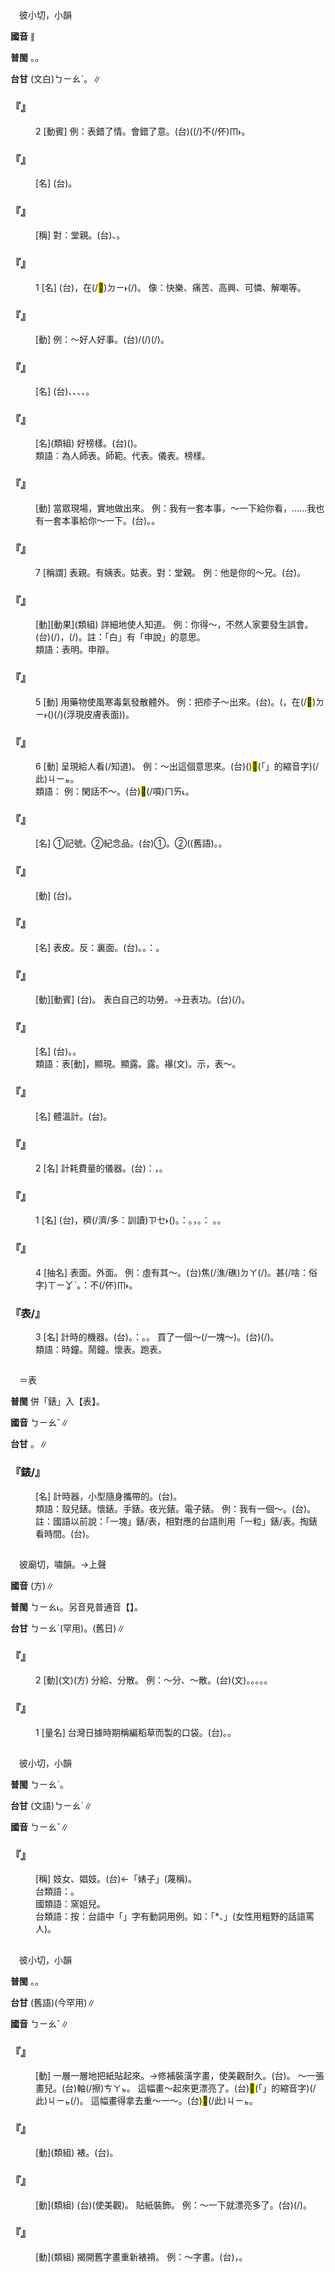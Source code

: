 
=={{ruby|表|ㄅㄧㄠˇ}}==

　彼小切，小韻

'''國音''' {{ruby|(常)|ㄅㄧㄠˇ}}∥

'''普閩''' {{ruby|(文)|ㄅㄧㄠˋ}}。{{ruby|(白)|ㄅㄧㄜˋ}}。

'''台甘''' (文白)<rt>ㄅㄧㄠˋ</rt>。{{ruby|(語)|ㄅㄧㄜˋ}}∥

    

==='''『{{ruby|表|ㄅㄧㄠˇ}}{{ruby|情|ㄑㄧㄥˊ}}』'''===
:2  [動賓] 例：表錯了情。會錯了意。(台)({{ruby|因|ㄧㄣ}}{{ruby|為|ㄨㄧ˫}}{{ruby|認|ㆢㄧㆬ˫}}{{ruby|/|ㄌㄧㆬ˫}}{{ruby|識|ㄒㄧㆤㆶ}}(/{{ruby|了|ㄌㄧㄠˋ}}{{ruby|解|ㄍㄞˋ}})不(/伓)<rt>ㆬ˫</rt>{{ruby|著|ㄉㄧㄜㆷ ͘}}{{ruby|向|ㄏㄧㆲ˪}}{{ruby|人|·ㄌㄤˊ}}{{ruby|表|ㄅㄧㄠˋ}}{{ruby|達|ㄉㄚㆵ ͘}}{{ruby|出|ㄘㄨㆵ}}{{ruby|無|ㆠㄜˊ}}{{ruby|合|ㄏㄚㆴ ͘}}{{ruby|適|ㄒㄧㆤㆶ}}{{ruby|丌|ㆤ}}{{ruby|情|ㄐㄧㄥˊ}}{{ruby|意|ㄧ˪}}。
    

==='''『{{ruby|表|ㄅㄧㄠˇ}}{{ruby|尺|ㄔˇ}}』'''===
: [名] (台){{ruby|銃|ㄑㄧㄥ˪}}{{ruby|砲|ㄆㄠ˪}}{{ruby|頂|ㄉㄧㄥˋ}}{{ruby|面|ㆠㄧㄣ˫}}{{ruby|根|ㄍㄨㄣ}}{{ruby|/|ㄍㄧㄣ}}{{ruby|據|ㄍㄨ˪}}{{ruby|/|ㄍㄧ˪}}{{ruby|來|ㄌㄞˊ}}{{ruby|相|ㄒㄧㆲ˪}}{{ruby|精|ㄐㄧㄥ}}{{ruby|目|ㆠㆦㆶ ͘}}{{ruby|標|ㄅㄧㄠ}}{{ruby|丌|ㆤ}}{{ruby|設|ㄒㄧㄚㆵ}}{{ruby|備|ㄅㄧ˫}}。
    

==='''『{{ruby|表|ㄅㄧㄠˇ}}{{ruby|親|ㄑㄧㄣ}}』'''===
: [稱] 對：堂親。(台){{ruby|台|ㄉㄞˊ}}{{ruby|語|ㆣㄧˋ}}{{ruby|/|ㆣㄨˋ}}{{ruby|分|ㄏㄨㄣ}}{{ruby|為|ㄨㄧˊ}}{{ruby|姨|ㄧˊ}}{{ruby|表|ㄅㄧㄠˋ}}、{{ruby|姑|ㄍㆦ}}{{ruby|表|ㄅㄧㄠˋ}}。
    

==='''『{{ruby|表|ㄅㄧㄠˇ}}{{ruby|情|ㄑㄧㄥˊ}}』'''===
:1  [名] (台){{ruby|表|ㄅㄧㄠˋ}}{{ruby|情|ㄐㄧㄥˊ}}，{{ruby|表|ㄅㄧㄠˋ}}{{ruby|現|ㄏㄧㄢ˫}}在(/<mark>&#xf9853;</mark>)<rt>ㄉㄧ˫</rt>{{ruby|面|ㆠㄧㄣ˫}}{{ruby|/|ㆠㄧㄢ˫}}{{ruby|貌|ㄇㄠ˫}}{{ruby|丌|ㆤ}}{{ruby|心|ㄒㄧㆬ}}{{ruby|情|ㄐㄧㄥˊ}}(/{{ruby|感|ㄍㆰˋ}}{{ruby|情|ㄐㄧㄥˊ}})。 像：快樂、痛苦、高興、可憐、解嘲等。
    

==='''『{{ruby|表|ㄅㄧㄠˇ}}{{ruby|揚|ㄧㄤˊ}}』'''===
: [動] 例：～好人好事。(台){{ruby|向|ㄏㄧㆲ˪}}{{ruby|社|ㄒㄧㄚ˫}}{{ruby|會|ㄏㄨㆤ˫}}{{ruby|一|ㄧㆵ}}{{ruby|般|ㄅㄨㆩ}}{{ruby|呵|ㄜ}}{{ruby|咾|ㄌㄜˋ}}/{{ruby|稱|ㄑㄧㄥ}}{{ruby|贊|ㄗㄢ˪}}{{ruby|做|ㄗㄨㆤ˪}}{{ruby|/|ㄗㄜ˪}}{{ruby|好|ㄏㄜˋ}}{{ruby|載|ㄉㄞ˫}}(/{{ruby|戴|ㄉㄞ˪}}){{ruby|事|ㄐㄧ˪}}(/{{ruby|事|ㄉㄞ˫}}{{ruby|情|ㄐㄧ˪}}){{ruby|丌|ㆤ}}{{ruby|人|ㄌㄤˊ}}{{ruby|及|ㄍㄚㆴ ͘}}{{ruby|好|ㄏㄜˋ}}{{ruby|丌|ㆤ}}{{ruby|行|ㄏㄧㄥˊ}}{{ruby|為|ㄨㄧˊ}}。
    

==='''『{{ruby|外|ㄨㄞˋ}}{{ruby|表|ㄅㄧㄠˇ}}』'''===
: [名] (台){{ruby|外|ㆣㄨㄚ˫}}{{ruby|表|ㄅㄧㄠˋ}}、{{ruby|相|ㄒㄧㆲ˪}}{{ruby|貌|ㄇㄠ˫}}、{{ruby|形|ㄏㄧㄥˊ}}{{ruby|體|ㄊㆤˋ}}{{ruby|丌|ㆤ}}{{ruby|外|ㆣㄨㄚ˫}}{{ruby|皮|ㄆㆤˊ}}{{ruby|/|ㄆㄨㆤˊ}}、{{ruby|表|ㄅㄧㄠˋ}}{{ruby|現|ㄏㄧㄢ˫}}、{{ruby|別|ㄅㄚㆵ ͘}}{{ruby|人|ㄌㄤˊ}}{{ruby|所|ㄙㆦˋ}}{{ruby|得|ㄉㄧㆵ}}{{ruby|丌|ㆤ}}{{ruby|印|ㄧㄣ˪}}{{ruby|象|ㄒㄧㆲ˫}}。
    

==='''『{{ruby|表|ㄅㄧㄠˇ}}{{ruby|率|ㄕㄨㄞˋ}}』'''===
: [名](類組) 好榜樣。(台){{ruby|好|ㄏㄜˋ}}{{ruby|丌|ㆤ}}{{ruby|模|ㄇㆦˊ}}{{ruby|範|ㄏㄨㄢ˫}}({{ruby|代|ㄉㄞ˫}}{{ruby|表|ㄅㄧㄠˋ}}{{ruby|性|ㄒㄧㄥ˪}}{{ruby|丌|ㆤ}}{{ruby|人|ㆢㄧㄣˊ}}{{ruby|/|ㄌㄧㄣˊ}}{{ruby|物|ㆠㄨㆵ ͘}})。
:類語：為人師表。師範。代表。儀表。榜樣。
:
    

==='''『{{ruby|表|ㄅㄧㄠˇ}}{{ruby|演|ㄧㄢˇ}}』'''===
: [動] 當眾現場，實地做出來。 例：我有一套本事，～一下給你看，……我也有一套本事給你～一下。(台){{ruby|表|ㄅㄧㄠˋ}}{{ruby|演|ㄧㄢˋ}}。{{ruby|示|ㄒㄧ˫}}{{ruby|範|ㄏㄨㄢ˫}}{{ruby|或|ㄧㄚㆷ ͘}}{{ruby|是|ㄒㄧ˫}}{{ruby|娛|ㆣㆦˊ}}{{ruby|/|ㆣㄨˊ}}{{ruby|樂|ㄌㆦㆶ ͘}}{{ruby|性|ㄒㄧㄥ˪}}{{ruby|丌|ㆤ}}{{ruby|展|ㄉㄧㄢˋ}}{{ruby|示|ㄒㄧ˫}}。
    

==='''『{{ruby|表|ㄅㄧㄠˇ}}』'''===
:7  [稱謂] 表親。有姨表。姑表。對：堂親。 例：他是你的～兄。(台){{ruby|伊|ㄧ}}{{ruby|是|ㄒㄧ˫}}{{ruby|汝|ㄌㄧˋ}}{{ruby|丌|ㆤ}}{{ruby|表|ㄅㄧㄠˋ}}{{ruby|兄|ㄏㄧㆩ}}。
    

==='''『{{ruby|表|ㄅㄧㄠˇ}}{{ruby|白|ㄅㄞˊ}}』'''===
: [動][動果](類組) 詳細地使人知道。 例：你得～，不然人家要發生誤會。(台){{ruby|汝|ㄌㄧˋ}}{{ruby|著|ㄉㄧㄜㆷ}}(/{{ruby|都|ㄉㄜ˫}}){{ruby|將|ㄐㄧㆲ}}{{ruby|自|ㄗㄨ˫}}{{ruby|己|ㄍㄧˋ}}{{ruby|丌|ㆤ}}{{ruby|立|ㄌㄧㆴ ͘}}{{ruby|場|ㄉㄧㆧˊ}}{{ruby|/|ㄉㄧㆫˊ}}{{ruby|講|ㄍㆲˋ}}{{ruby|付|ㄏㆦ˫}}{{ruby|清|ㄑㄧㄥ}}{{ruby|楚|ㄘㄜˋ}}，{{ruby|抑|ㄚㆷ}}{{ruby|無|ㆠㄜˊ}}{{ruby|別|ㄅㄚㆵ ͘}}{{ruby|人|ㄌㄤˊ}}{{ruby|會|ㄨㆤ˫}}{{ruby|/|ㆤ˫}}{{ruby|發|ㄏㄨㄚㆵ}}{{ruby|生|ㄒㄧㄥ}}(/{{ruby|起|ㄎㄧˋ}}){{ruby|誤|ㆣㆦ˫}}{{ruby|會|ㄏㄨㆤ˫}}。註：「白」有「申說」的意思。
:類語：表明。申辯。
:
    

==='''『{{ruby|表|ㄅㄧㄠˇ}}』'''===
:5  [動] 用藥物使風寒毒氣發散體外。 例：把疹子～出來。(台){{ruby|食|ㄐㄧㄚㆷ ͘}}{{ruby|藥|ㄧㄜㆷ ͘}}{{ruby|付|ㄏㆦ˫}}{{ruby|痲|ㄇㄨㄚˊ}}{{ruby|仔|ㄚ}}{{ruby|浮|ㄆㄨˊ}}{{ruby|起|·ㄎㄧˋ}}{{ruby|來|·ㄌㄞˊ}}。({{ruby|台|ㄉㄞˊ}}{{ruby|灣|ㄨㄢˊ}}{{ruby|民|ㆠㄧㄣˊ}}{{ruby|間|ㄍㄢ}}{{ruby|煎|ㄗㄨㆩ}}{{ruby|茅|ㄏㆬˊ}}{{ruby|草|ㄘㄠˋ}}{{ruby|根|ㄍㄧㄣ}}{{ruby|/|ㄍㄨㄣ}}{{ruby|加|ㄍㄚ}}{{ruby|冬|ㄉㄤ}}{{ruby|瓜|ㄍㄨㆤ}}，在(/<mark>&#xf9853;</mark>)<rt>ㄉㄧ˫</rt>({{ruby|疹|ㄓㄣˇ}}{{ruby|子|·ㄗˇ}}){{ruby|麻|ㄇㄨㄚˊ}}{{ruby|仔|ㄚ}}(/{{ruby|癖|ㄆㄧㄚㆷ ͘}}){{ruby|見|ㄍㆪ˪}}{{ruby|面|ㆠㄧㄣ˫}}(浮現皮膚表面){{ruby|時|ㄒㄧˊ}}{{ruby|付|ㄏㆦ˫}}{{ruby|小|ㄒㄧㄠˋ}}{{ruby|兒|ㆢㄧˊ}}{{ruby|/|ㄌㄧˊ}}{{ruby|服|ㄏㆦㆶ ͘}}{{ruby|用|ㄧㆲ˫}})。
    

==='''『{{ruby|表|ㄅㄧㄠˇ}}』'''===
:6  [動] 呈現給人看(/知道)。 例：～出這個意思來。(台){{ruby|有|ㄨ˫}}({{ruby|明|ㆠㄧㄥˊ}}{{ruby|白|ㄅㄧㆤㆶ ͘}}){{ruby|講|ㄍㆲˋ}}{{ruby|出|ㄘㄨㆵ}}<mark>&#xffb50;</mark>(「{{ruby|此|ㄐㄧˋ}}{{ruby|一|ㄐㄧㆵ ͘}}」的縮音字)(/此)<rt>ㄐㄧㆵ</rt>{{ruby|款|ㄎㄨㄢˋ}}{{ruby|意|ㄧ˪}}{{ruby|思|ㄙㄨ˪}}。
:類語： 例：閑話不～。(台){{ruby|閑|ㄧㄥˊ}}{{ruby|話|ㄨㆤ˫}}<mark>&#xffb49;</mark>(/嘪)<rt>ㄇㄞ˪</rt>{{ruby|加|ㄍㆤ}}{{ruby|講|ㄍㆲˋ}}。
:
    

==='''『{{ruby|表|ㄅㄧㄠˇ}}{{ruby|記|ㄐㄧˋ}}』'''===
: [名] ①記號。②紀念品。(台)①{{ruby|記|ㄍㄧ˪}}{{ruby|認|ㆢㄧㄣ˫}}{{ruby|/|ㄌㄧㄣ˫}}。②{{ruby|為|ㄨㄧˊ}}{{ruby|記|ㄍㄧ˪}}({{ruby|常|ㄒㄧㆲˊ}}{{ruby|指|ㄐㄧˋ}}{{ruby|男|ㄌㆰˊ}}{{ruby|女|ㄌㄧˋ}}{{ruby|/|ㄌㄨˋ}}{{ruby|間|ㄍㄢ}}{{ruby|相|ㄒㄧㄜ}}{{ruby|/|ㄙㆩ}}{{ruby|送|ㄙㄤ˪}}{{ruby|丌|ㆤ}}(舊語)。{{ruby|記|ㄍㄧ˪}}{{ruby|念|ㄌㄧㆰ˫}}{{ruby|品|ㄆㄧㄣˋ}}。
    

==='''『{{ruby|表|ㄅㄧㄠˇ}}{{ruby|決|ㄐㄩㄝˊ}}』'''===
: [動] (台){{ruby|用|ㄧㄥ˫}}{{ruby|/|ㄧㆲ˫}}{{ruby|投|ㄉㄠˊ}}{{ruby|票|ㄆㄧㄜ˪}}{{ruby|丌|ㆤ}}{{ruby|方|ㄏㆲ}}{{ruby|式|ㄒㄧㆤㆶ}}{{ruby|公|ㄍㆲ}}{{ruby|表|ㄅㄧㄠˋ}}{{ruby|決|ㄍㄨㄚㆵ}}{{ruby|定|ㄉㄧㄥ˪}}。
    

==='''『{{ruby|表|ㄅㄧㄠˇ}}{{ruby|面|ㄇㄧㄢˋ}}』'''===
: [名] 表皮。反：裏面。(台){{ruby|表|ㄅㄧㄠˋ}}{{ruby|面|ㆠㄧㄣ˫}}。{{ruby|外|ㆣㄨㄚ˫}}{{ruby|皮|ㄆㄨㆤˊ}}{{ruby|/|ㄆㆤˊ}}。{{ruby|意|ㄧ˪}}{{ruby|思|ㄙㄨ˪}}{{ruby|帶|ㄉㄞ˪}}：{{ruby|外|ㆣㄨㄚ˫}}{{ruby|部|ㄅㆦ˫}}{{ruby|看|ㄎㄨㆩ˪}}{{ruby|會|ㄨㆤ˫}}{{ruby|/|ㆤ˫}}{{ruby|著|ㄉㄧㄜㆷ ͘}}{{ruby|丌|ㆤ}}{{ruby|所|ㄙㆦˋ}}{{ruby|在|ㄗㄞ˫}}。
    

==='''『{{ruby|表|ㄅㄧㄠˇ}}{{ruby|功|ㄍㄨㄥ}}』'''===
: [動][動賓] (台){{ruby|表|ㄅㄧㄠˋ}}{{ruby|彰|ㄐㄧㆲ}}{{ruby|別|ㄅㄚㆵ ͘}}{{ruby|人|ㄌㄤˊ}}{{ruby|丌|ㆤ}}{{ruby|功|ㄍㆲ}}{{ruby|勞|ㄌㄜˊ}}。 表白自己的功勞。→丑表功。(台){{ruby|請|ㄑㄧㄥˋ}}{{ruby|功|ㄍㆲ}}(/{{ruby|掅|ㄑㄧㄥˋ}}{{ruby|功|ㄍㆲ}})。
    

==='''『{{ruby|寒|ㄏㄢˊ}}{{ruby|暑|ㄕㄨˇ}}{{ruby|表|ㄅㄧㄠˇ}}』'''===
: [名] (台){{ruby|測|ㄑㄧㆤㆶ}}{{ruby|量|ㄌㄧㆲ˫}}{{ruby|氣|ㄎㄧ˪}}{{ruby|溫|ㄨㄣ}}{{ruby|高|ㄍㄨㄢˊ}}{{ruby|低|ㄍㆤ˫}}{{ruby|丌|ㆤ}}{{ruby|儀|ㆣㄧˊ}}{{ruby|器|ㄎㄧ˪}}。{{ruby|寒|ㄏㄢˊ}}{{ruby|暑|ㄙㄨˋ}}{{ruby|表|ㄅㄧㄜˋ}}。
:類語：表[動]，顯現。顯露。{{ruby|暴|ㄆㄨˋ}}露。襮(文)。示，表～。
:
:
    

==='''『{{ruby|體|ㄊㄧˇ}}{{ruby|溫|ㄨㄣ}}{{ruby|表|ㄅㄧㄠˇ}}』'''===
: [名] 體溫計。(台){{ruby|檢|ㄍㄧㆰˋ}}{{ruby|溫|ㄨㄣ}}{{ruby|器|ㄎㄧ˪}}。
    

==='''『{{ruby|表|ㄅㄧㄠˇ}}』'''===
:2  [名] 計耗費量的儀器。(台){{ruby|像|ㄑㄧㆫ˫}}{{ruby|/|ㄑㄧㆧ˫}}：{{ruby|電|ㄉㄧㄢ˫}}{{ruby|錶|ㄅㄧㄜˋ}}，{{ruby|水|ㄗㄨㄧˋ}}{{ruby|錶|ㄅㄧㄜˋ}}。
    

==='''『{{ruby|表|ㄅㄧㄠˇ}}』'''===
:1  [名] (台){{ruby|使|ㄙㄨˋ}}{{ruby|用|ㄧㆲ˫}}{{ruby|格|ㄍㆤㆷ}}{{ruby|式|ㄒㄧㆤㆶ}}{{ruby|分|ㄏㄨㄣ}}{{ruby|類|ㄌㄨㄧ˫}}，{{ruby|簡|ㄍㄢ}}{{ruby|單|ㄉㄢ}}{{ruby|丌|ㆤ}}{{ruby|字|ㆢㄧ˫}}{{ruby|/|ㄌㄧ˫}}{{ruby|句|ㄍㄨ˪}}{{ruby|是|ㄒㄧ˫}}{{ruby|數|ㄙㆦ˪}}{{ruby|字|ㆢㄧ˫}}{{ruby|/|ㄌㄧ˫}}{{ruby|較|ㄎㄚㆷ}}穧(/濟/多：訓讀)<rt>ㄗㆤ˫</rt>{{ruby|/|ㄗㄨㆤ˫}}{{ruby|丌|ㆤ}}{{ruby|文|ㆠㄨㄣˊ}}{{ruby|件|ㄍㄧㆩ˫}}({{ruby|書|ㄙㄨ}}{{ruby|藉|ㄐㄧㆤㆶ ͘}})。{{ruby|像|ㄑㄧㆫ˫}}{{ruby|/|ㄑㄧㆧ˫}}{{ruby|講|ㄍㆲˋ}}{{ruby|→|ㄍㆲ}}：{{ruby|列|ㄌㄧㄚㆵ ͘}}{{ruby|了|ㄌㄧㄠˋ}}{{ruby|一|ㄐㄧㆵ ͘}}{{ruby|個|ㆤˊ}}{{ruby|表|ㄅㄧㄜˋ}}。{{ruby|就|ㄐㄧㄨ˫}}{{ruby|是|ㄒㄧ˫}}{{ruby|造|ㄗㄜ˫}}{{ruby|表|ㄅㄧㄜˋ}}{{ruby|格|ㄍㆤㆷ ͘}}，{{ruby|開|ㄎㄨㄧ}}{{ruby|單|ㄉㄨㆩ}}{{ruby|丌|ㆤ}}{{ruby|意|ㄧ˪}}{{ruby|思|ㄙㄨ˫}}。{{ruby|有|ㄨ˫}}： {{ruby|調|ㄉㄧㄠ˫}}{{ruby|查|ㄗㄚ}}{{ruby|表|ㄅㄧㄜˋ}}。{{ruby|圖|ㄉㆦˊ}}{{ruby|表|ㄅㄧㄜˋ}}{{ruby|等|ㄉㄧㄥˋ}}。
    

==='''『{{ruby|表|ㄅㄧㄠˇ}}』'''===
:4  [抽名] 表面。外面。 例：虛有其～。(台){{ruby|乾|ㄍㄢ}}焦(/潐/礁)<rt>ㄉㄚ</rt>{{ruby|外|ㆣㄨㄚ˫}}{{ruby|表|ㄅㄧㄠˋ}}(/{{ruby|表|ㄅㄧㄠˋ}}{{ruby|面|ㆠㄧㄣ˫}}){{ruby|好|ㄏㄜˋ}}{{ruby|看|ㄎㄨㆩ˪}}。{{ruby|無|ㆠㄜˊ}}甚(/啥：俗字)<rt>ㄒㄧㆩˋ</rt>{{ruby|物|ㄇㄧㆷ ͘}}{{ruby|內|ㄌㄨㆤ˫}}{{ruby|容|ㄧㆲˊ}}。{{ruby|俗|ㄒㄧㆦㆶ ͘}}{{ruby|語|ㆣㄧˋ}}{{ruby|/|ㆣㄨˋ}}{{ruby|講|ㄍㆲˋ}}：{{ruby|好|ㄏㄜˋ}}{{ruby|看|ㄎㄨㆩ˪}}不(/伓)<rt>ㆬ˫</rt>{{ruby|好|ㄏㄜˋ}}{{ruby|食|ㄐㄧㄚㆷ ͘}}。
    

==='''『表/{{ruby|錶|ㄅㄧㄠˇ}}』'''===
:3  [名] 計時的機器。(台){{ruby|看|ㄎㄨㆩ˪}}{{ruby|時|ㄒㄧˊ}}{{ruby|間|ㄍㄢ}}{{ruby|丌|ㆤ}}{{ruby|物|ㄇㆭㆷ ͘}}{{ruby|/|ㄇㄧㆷ ͘}}{{ruby|件|ㄍㄧㆩ˫}}。{{ruby|有|ㄨ˫}}：{{ruby|手|ㄑㄧㄨˋ}}{{ruby|表|ㄅㄧㄜˋ}}。{{ruby|電|ㄉㄧㄢ˫}}{{ruby|子|ㄗㄨˋ}}{{ruby|表|ㄅㄧㄜˋ}}。 買了一個～(/一塊～)。(台){{ruby|買|ㆠㄨㆤˋ}}{{ruby|/|ㆠㆤˋ}}{{ruby|一|ㄐㄧㆵ ͘}}{{ruby|個|ㆤˊ}}(/{{ruby|粒|ㄌㄧㄚㆴ ͘}}){{ruby|表|ㄅㄧㄜˋ}}{{ruby|仔|ㄚ}}。
:類語：時鐘。鬧鐘。懷表。跑表。
:
    

=={{ruby|錶|ㄅㄧㄠˇ}}==

　＝表

'''普閩''' 併「錶」入【表】。

'''國音''' <rt>ㄅㄧㄠˇ</rt>∥

'''台甘''' {{ruby|(文)|ㄅㄧㄠˋ}}。{{ruby|(語)|ㄅㄧㄜˋ}}∥

    

==='''『錶/{{ruby|表|ㄅㄧㄠˇ}}』'''===
: [名] 計時器，小型隨身攜帶的。(台){{ruby|錶|ㄅㄧㄜˋ}}{{ruby|仔|ㄚ}}。
:類語：殼兒錶。懷錶。手錶。夜光錶。電子錶。 例：我有一個～。(台){{ruby|我|ㆣㄨㄚˋ}}{{ruby|有|ㄨ˫}}{{ruby|一|ㄐㄧㆵ ͘}}{{ruby|個|ㆤˊ}}{{ruby|錶|ㄅㄧㄜˋ}}{{ruby|仔|ㄚ}}。 註：國語以前說：「一塊」錶/表，相對應的台語則用「一粒」錶/表。掏錶看時間。(台){{ruby|<mark>&#xffbdc;</mark>|ㄌㄧㆬˊ}}{{ruby|錶|ㄅㄧㄜˋ}}{{ruby|仔|ㄚ}}{{ruby|看|ㄎㄨㆩ˪}}{{ruby|時|ㄒㄧˊ}}{{ruby|間|ㄍㄢ}}。
:
    

=={{ruby|俵|ㄅㄧㄠˇ}}==

　彼廟切，嘯韻。→上聲

'''國音''' {{ruby|(文)|ㄅㄧㄠˇ}}(方){{ruby|。|ㄅㄧㄠˋ}}∥

'''普閩''' <rt>ㄅㄧㄠ˪</rt>。另音見普通音【{{ruby|俵|ㄅㄧㄠˋ}}】。

'''台甘''' <rt>ㄅㄧㄠˋ</rt>(罕用)。{{ruby|(語)|ㄅㄧㄜˋ}}(舊日)∥

    

==='''『{{ruby|俵|ㄅㄧㄠˇ}}』'''===
:2  [動](文)(方) 分給、分散。 例：～分、～散。(台){{ruby|俵|ㄅㄧㄠˋ}}(文)。{{ruby|分|ㄅㄨㄣ}}{{ruby|付|ㄏㆦ˫}}{{ruby|人|ㄌㄤˊ}}。{{ruby|分|ㄏㄨㄣ}}{{ruby|散|ㄙㄨㆩ˪}}。{{ruby|攤|ㄊㄨㆩ}}{{ruby|分|ㄏㄨㄣ}}。{{ruby|照|ㄐㄧㄠ˪}}{{ruby|分|ㄅㄨㄣ}}。
    

==='''『{{ruby|俵|ㄅㄧㄠˇ}}』'''===
:1  [量名] 台灣日據時期稱編稻草而製的口袋。(台){{ruby|俵|ㄅㄧㄜˋ}}。{{ruby|袋|ㄉㆤ˫}}。
    

=={{ruby|婊|ㄅㄧㄠˇ}}==

　彼小切，小韻

'''普閩''' <rt>ㄅㄧㄠˋ</rt>。

'''台甘''' (文語)<rt>ㄅㄧㄠˋ</rt>∥

'''國音''' <rt>ㄅㄧㄠˇ</rt>∥

    

==='''『{{ruby|婊|ㄅㄧㄠˇ}}{{ruby|子|·ㄗˇ}}』'''===
: [稱] 妓女、娼妓。(台){{ruby|婊|ㄅㄧㄠˋ}}{{ruby|子|ㄗㄨˋ}}←「婊子」(蔑稱)。
:台類語：{{ruby|趁|ㄊㄢ˪}}{{ruby|食|ㄐㄧㄚㆷ ͘}}{{ruby|丌|ㆤ}}{{ruby|藝|ㆣㆤ˫}}{{ruby|旦|ㄉㄨㆩ˪}}。
:
:國類語：窯姐兒。
:
:台類語：按：台語中「{{ruby|婊|ㄅㄧㄠˋ}}」字有動詞用例。如：「{{ruby|妓|ㄍㄧ}}*、{{ruby|婊|ㄅㄧㄠˋ}}」(女性用粗野的話語罵人)。
:
    

=={{ruby|裱|ㄅㄧㄠˇ}}==

　彼小切，小韻

'''普閩''' {{ruby|(文)|ㄅㄧㄠˋ}}。{{ruby|(白)|ㄅㄧㄜˋ}}。

'''台甘''' {{ruby|(文)|ㄅㄧㄠˋ}}{{ruby|。|ㄍㄧㄠˋ}}(舊語)(今罕用)∥

'''國音''' <rt>ㄅㄧㄠˇ</rt>∥

    

==='''『{{ruby|裱|ㄅㄧㄠˇ}}』'''===
: [動] 一層一層地把紙貼起來。→修補裝潢字畫，使美觀耐久。(台){{ruby|褙|ㄅㆤ˪}}{{ruby|/|ㄅㄨㆤ˪}}。 ～一張畫兒。(台){{ruby|褙|ㄅㆤ˪}}{{ruby|/|ㄅㄨㆤ˪}}{{ruby|一|ㄐㄧㆵ ͘}}{{ruby|幅|ㄅㄚㆶ}}軸(/擦)<rt>ㄘㄚㆵ</rt>{{ruby|仔|ㄚ}}。 這幅畫～起來更漂亮了。(台)<mark>&#xffb50;</mark>(「{{ruby|此|ㄐㄧˋ}}{{ruby|一|ㄐㄧㆵ ͘}}」的縮音字)(/此)<rt>ㄐㄧㆵ</rt>{{ruby|幅|ㄅㄚㆶ}}{{ruby|圖|ㄉㆦˊ}}(/{{ruby|畫|ㄨㆤ˫}}){{ruby|褙|ㄅㆤ˪}}{{ruby|/|ㄅㄨㆤ˪}}{{ruby|了|ㄌㄧㄠˋ}}{{ruby|加|ㄍㆤ}}{{ruby|真|ㄐㄧㄣ}}{{ruby|<mark>&#xffad0;</mark>|ㄙㄨㄧˋ}}。 這幅畫得拿去重～一～。(台)<mark>&#xffb50;</mark>(/此)<rt>ㄐㄧㆵ</rt>{{ruby|幅|ㄅㄚㆶ}}{{ruby|畫|ㄨㆤ˫}}{{ruby|著|ㄉㄧㄜㆷ ͘}}{{ruby|提|ㄊㆤㆷ}}{{ruby|去|ㄎㄧ˪}}{{ruby|重|ㄉㄧㄥˊ}}{{ruby|褙|ㄅㆤ˪}}{{ruby|/|ㄅㄨㆤ˪}}。
    

==='''『{{ruby|裱|ㄅㄧㄠˇ}}{{ruby|褙|ㄅㄟˋ}}』'''===
: [動](類組) 裱。(台){{ruby|褙|ㄅㆤ˪}}{{ruby|/|ㄅㄨㆤ˪}}。
    

==='''『{{ruby|裱|ㄅㄧㄠˇ}}{{ruby|糊|ㄏㄨˊ}}』'''===
: [動](類組) (台){{ruby|褙|ㄅㄨㆤ˪}}{{ruby|壁|ㄅㄧㄚㆷ}}{{ruby|紙|ㄗㄨㄚˋ}}(使美觀)。 貼紙裝飾。 例：～一下就漂亮多了。(台){{ruby|花|ㄏㄨㆤ}}{{ruby|紙|ㄗㄨㄚˋ}}{{ruby|貼|ㄉㄚㆷ}}{{ruby|貼|ㄉㄚㆷ}}{{ruby|咧|ㄌㆤ˪}}{{ruby|著|ㄉㄧㄜㆷ}}(/{{ruby|都|ㄉㄜ˫}}){{ruby|加|ㄍㆤ}}{{ruby|誠|ㄐㄧㆩˊ}}{{ruby|<mark>&#xffad0;</mark>|ㄙㄨㄧˋ}}。
    

==='''『{{ruby|揭|ㄐㄧㄝ}}{{ruby|裱|ㄅㄧㄠˇ}}』'''===
: [動](類組) 揭開舊字畫重新裱褙。 例：～字畫。(台){{ruby|<mark>&#xffa49;</mark>|ㆠㆤㆷ}}{{ruby|/|ㆠㄨㆤㆷ}}{{ruby|褙|ㄅㆤ˪}}{{ruby|/|ㄅㄨㆤ˪}}{{ruby|字|ㄌㄧ˫}}{{ruby|/|ㆢㄧ˫}}{{ruby|畫|ㄨㆤ˫}}，{{ruby|<mark>&#xffbda;</mark>|ㄌㄧㄚㆷ}}{{ruby|開|ㄎㄨㄧ}}{{ruby|重|ㄉㄧㄥˊ}}{{ruby|褙|ㄅㆤ˪}}{{ruby|/|ㄅㄨㆤ˪}}。
    
